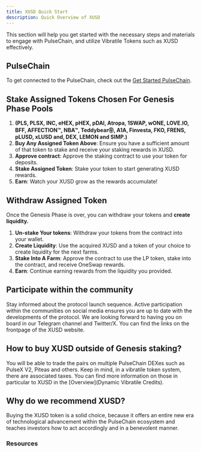 ```yaml
---
title: XUSD Quick Start 
description: Quick Overview of XUSD
---
```


This section will help you get started with the necessary steps and materials to engage with PulseChain, and utilize Vibratile Tokens such as XUSD effectively.


## PulseChain

To get connected to the PulseChain, check out the [Get Started PulseChain](pulsechain).

## Stake Assigned Tokens Chosen For Genesis Phase Pools 
1. **(PLS, PLSX, INC, eHEX, pHEX, pDAI, Atropa, 1SWAP, wONE, LOVE.IO, BFF, AFFECTION™, NBA™, Teddybear㉾, A1A, Finvesta, FKO, FRENS, pLUSD, xLUSD and, DEX, LEMON and SIMP.)**
2. **Buy Any Assigned Token Above**: Ensure you have a sufficient amount of that token to stake and receive your staking rewards in XUSD.
3. **Approve contract**: Approve the staking contract to use your token for deposits.
4. **Stake Assigned Token**: Stake your token to start generating XUSD rewards.
5. **Earn**: Watch your XUSD grow as the rewards accumulate!


## Withdraw Assigned Token

Once the Genesis Phase is over, you can withdraw your tokens and **create liquidity.**

1. **Un-stake Your tokens**: Withdraw your tokens from the contract into your wallet.
2. **Create Liquidity**: Use the acquired XUSD and a token of your choice to create liquidity for the next farms.
3. **Stake Into A Farm**: Approve the contract to use the LP token, stake into the contract, and receive OneSwap rewards.
4. **Earn**: Continue earning rewards from the liquidity you provided.




## Participate within the community

Stay informed about the protocol launch sequence. Active participation within the communities on social media ensures you are up to date with the developments of the protocol. We are looking forward to having you on board in our Telegram channel and Twitter/X. You can find the links on the frontpage of the XUSD website.



## How to buy XUSD outside of Genesis staking?

You will be able to trade the pairs on multiple PulseChain DEXes such as PulseX V2, Piteas and others. Keep in mind, in a vibratile token system, there are associated taxes. You can find more information on those in particular to XUSD in the [Overview](Dynamic Vibratile Credits). 



## Why do we recommend XUSD?

Buying the XUSD token is a solid choice, because it offers an entire new era of technological advancement within the PulseChain ecosystem and teaches investors how to act accordingly and in a benevolent manner.



### Resources

